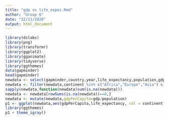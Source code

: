 ---
title: "gdp vs life_expec.Rmd"
author: "Group 6"
date: "22/11/2020"
output: html_document
---
```{r}
library(dslabs)
library(png)
library(transformr)
library(ggplot2)
library(gganimate)
library(tidyverse)
library(ggthemes)
data(gapminder)
head(gapminder)
newdata <- select(gapminder,country,year,life_expectancy,population,gdp,continent)
newdata <- filter(newdata,continent %in% c("Africa","Europe","Asia") & year %in% c("1972","1982","1997","2010"))
sapply(newdata,function(newdata)sum(is.na(newdata)))
newdata <- newdata[rowSums(is.na(newdata))==0,]
newdata <- mutate(newdata,gdpPerCapita=gdp/population)
p1 <- ggplot(newdata,aes(gdpPerCapita,life_expectancy, col = continent,size=population/1.0e+06)) + geom_point(shape=16) + facet_grid(continent ~ year) + labs(title="GDP Per Capita vs Life Expectancy (1962 - 2010)",x="GDP Per Capita",y="Life Expectancy",col="Continent",size="Population") + scale_x_continuous(breaks=seq(0,60000,15000),limits=c(0,60000))
library(ggthemes)
p1 + theme_igray()
```

